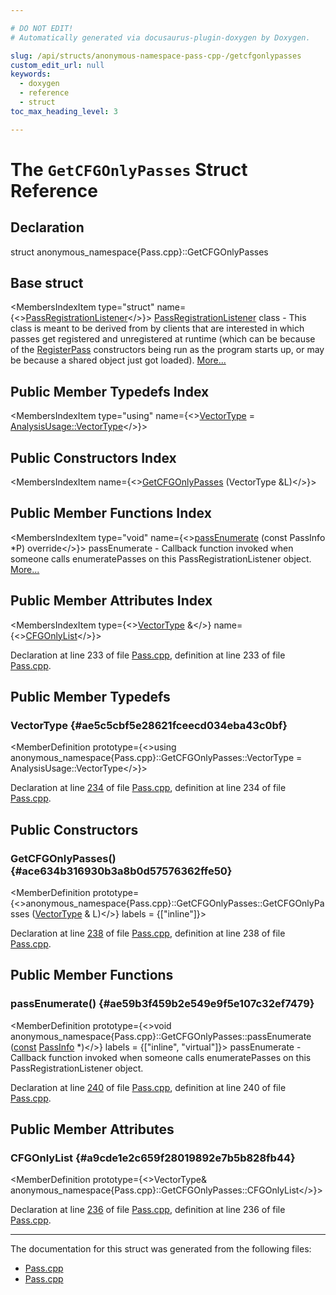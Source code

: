 ```yaml
---

# DO NOT EDIT!
# Automatically generated via docusaurus-plugin-doxygen by Doxygen.

slug: /api/structs/anonymous-namespace-pass-cpp-/getcfgonlypasses
custom_edit_url: null
keywords:
  - doxygen
  - reference
  - struct
toc_max_heading_level: 3

---
```





# The `GetCFGOnlyPasses` Struct Reference

<DoxygenPage pluginConfig={pluginConfig}>



## Declaration

<CodeBlock>struct anonymous_namespace{Pass.cpp}::GetCFGOnlyPasses</CodeBlock>

## Base struct

<MembersIndex>

<MembersIndexItem
  type="struct"
  name={<><a href="/docs/api/structs/llvm/passregistrationlistener">PassRegistrationListener</a></>}>
<a href="/docs/api/structs/llvm/passregistrationlistener">PassRegistrationListener</a> class - This class is meant to be derived from by clients that are interested in which passes get registered and unregistered at runtime (which can be because of the <a href="/docs/api/structs/llvm/registerpass">RegisterPass</a> constructors being run as the program starts up, or may be because a shared object just got loaded). <a href="/docs/api/structs/llvm/passregistrationlistener/#details">More...</a>
</MembersIndexItem>

</MembersIndex>

## Public Member Typedefs Index

<MembersIndex>

<MembersIndexItem
  type="using"
  name={<><a href="#ae5c5cbf5e28621fceecd034eba43c0bf">VectorType</a> = <a href="/docs/api/classes/llvm/analysisusage/#aca5945c84f7ab80d6fb87b09c633aff9">AnalysisUsage::VectorType</a></>}>
</MembersIndexItem>

</MembersIndex>

## Public Constructors Index

<MembersIndex>

<MembersIndexItem
  name={<><a href="#ace634b316930b3a8b0d57576362ffe50">GetCFGOnlyPasses</a> (VectorType &amp;L)</>}>
</MembersIndexItem>

</MembersIndex>

## Public Member Functions Index

<MembersIndex>

<MembersIndexItem
  type="void"
  name={<><a href="#ae59b3f459b2e549e9f5e107c32ef7479">passEnumerate</a> (const PassInfo &#42;P) override</>}>
passEnumerate - Callback function invoked when someone calls enumeratePasses on this PassRegistrationListener object. <a href="#ae59b3f459b2e549e9f5e107c32ef7479">More...</a>
</MembersIndexItem>

</MembersIndex>

## Public Member Attributes Index

<MembersIndex>

<MembersIndexItem
  type={<><a href="#ae5c5cbf5e28621fceecd034eba43c0bf">VectorType</a> &amp;</>}
  name={<><a href="#a9cde1e2c659f28019892e7b5b828fb44">CFGOnlyList</a></>}>
</MembersIndexItem>

</MembersIndex>


Declaration at line 233 of file <a href="/docs/api/files/lib/lib/ir/pass-cpp">Pass.cpp</a>, definition at line 233 of file <a href="/docs/api/files/lib/lib/sandboxir/pass-cpp">Pass.cpp</a>.

<SectionDefinition>

## Public Member Typedefs

### VectorType {#ae5c5cbf5e28621fceecd034eba43c0bf}

<MemberDefinition
  prototype={<>using anonymous&#95;namespace&#123;Pass.cpp&#125;::GetCFGOnlyPasses::VectorType =  AnalysisUsage::VectorType</>}>

Declaration at line <a href="/docs/api/files/lib/lib/ir/pass-cpp/#l00234">234</a> of file <a href="/docs/api/files/lib/lib/ir/pass-cpp">Pass.cpp</a>, definition at line 234 of file <a href="/docs/api/files/lib/lib/sandboxir/pass-cpp">Pass.cpp</a>.
</MemberDefinition>

</SectionDefinition>

<SectionDefinition>

## Public Constructors

### GetCFGOnlyPasses() {#ace634b316930b3a8b0d57576362ffe50}

<MemberDefinition
  prototype={<>anonymous&#95;namespace&#123;Pass.cpp&#125;::GetCFGOnlyPasses::GetCFGOnlyPasses (<a href="#ae5c5cbf5e28621fceecd034eba43c0bf">VectorType</a> &amp; L)</>}
  labels = {["inline"]}>

Declaration at line <a href="/docs/api/files/lib/lib/ir/pass-cpp/#l00238">238</a> of file <a href="/docs/api/files/lib/lib/ir/pass-cpp">Pass.cpp</a>, definition at line 238 of file <a href="/docs/api/files/lib/lib/sandboxir/pass-cpp">Pass.cpp</a>.
</MemberDefinition>

</SectionDefinition>

<SectionDefinition>

## Public Member Functions

### passEnumerate() {#ae59b3f459b2e549e9f5e107c32ef7479}

<MemberDefinition
  prototype={<>void anonymous&#95;namespace&#123;Pass.cpp&#125;::GetCFGOnlyPasses::passEnumerate (<a href="/docs/api/files/lib/lib/target/lib/target/aarch64/aarch64promoteconstant-cpp/#a90f8350fecae261c25be85d38b451bff">const</a> <a href="/docs/api/classes/llvm/passinfo">PassInfo</a> &#42;)</>}
  labels = {["inline", "virtual"]}>
passEnumerate - Callback function invoked when someone calls enumeratePasses on this PassRegistrationListener object.

Declaration at line <a href="/docs/api/files/lib/lib/ir/pass-cpp/#l00240">240</a> of file <a href="/docs/api/files/lib/lib/ir/pass-cpp">Pass.cpp</a>, definition at line 240 of file <a href="/docs/api/files/lib/lib/sandboxir/pass-cpp">Pass.cpp</a>.
</MemberDefinition>

</SectionDefinition>

<SectionDefinition>

## Public Member Attributes

### CFGOnlyList {#a9cde1e2c659f28019892e7b5b828fb44}

<MemberDefinition
  prototype={<>VectorType&amp; anonymous&#95;namespace&#123;Pass.cpp&#125;::GetCFGOnlyPasses::CFGOnlyList</>}>

Declaration at line <a href="/docs/api/files/lib/lib/ir/pass-cpp/#l00236">236</a> of file <a href="/docs/api/files/lib/lib/ir/pass-cpp">Pass.cpp</a>, definition at line 236 of file <a href="/docs/api/files/lib/lib/sandboxir/pass-cpp">Pass.cpp</a>.
</MemberDefinition>

</SectionDefinition>

<hr/>

The documentation for this struct was generated from the following files:

<ul>
<li><a href="/docs/api/files/lib/lib/ir/pass-cpp">Pass.cpp</a></li>
<li><a href="/docs/api/files/lib/lib/sandboxir/pass-cpp">Pass.cpp</a></li>
</ul>

</DoxygenPage>
